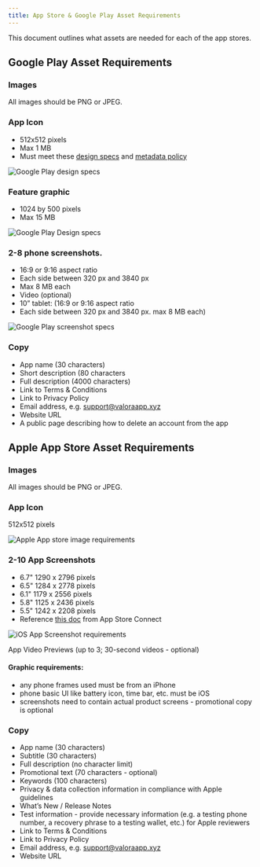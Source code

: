 ```yaml
---
title: App Store & Google Play Asset Requirements
---
```

This document outlines what assets are needed for each of the app stores.

## Google Play Asset Requirements

### Images

All images should be PNG or JPEG.

### App Icon

- 512x512 pixels
- Max 1 MB
- Must meet these [design specs](https://developer.android.com/distribute/google-play/resources/icon-design-specifications) and [metadata policy](https://support.google.com/googleplay/android-developer/answer/9898842)

![Google Play design specs](./image.png)

### Feature graphic

- 1024 by 500 pixels
- Max 15 MB

![Google Play Design specs](./image-1.png)

### 2-8 phone screenshots.

- 16:9 or 9:16 aspect ratio
- Each side between 320 px and 3840 px
- Max 8 MB each
- Video (optional)
- 10” tablet: (16:9 or 9:16 aspect ratio
- Each side between 320 px and 3840 px. max 8 MB each)

![Google Play screenshot specs](./image-2.png)

### Copy

- App name (30 characters)
- Short description (80 characters
- Full description (4000 characters)
- Link to Terms & Conditions
- Link to Privacy Policy
- Email address, e.g. support@valoraapp.xyz
- Website URL
- A public page describing how to delete an account from the app

## Apple App Store Asset Requirements

### Images

All images should be PNG or JPEG.

### App Icon

512x512 pixels

![Apple App store image requirements](./image-3.png)

### 2-10 App Screenshots

- 6.7" 1290 x 2796 pixels
- 6.5" 1284 x 2778 pixels
- 6.1" 1179 x 2556 pixels
- 5.8" 1125 x 2436 pixels
- 5.5" 1242 x 2208 pixels
- Reference [this doc](https://developer.apple.com/help/app-store-connect/reference/screenshot-specifications/) from App Store Connect

![iOS App Screenshot requirements](./image-4.png)

App Video Previews (up to 3; 30-second videos - optional)

#### Graphic requirements:

- any phone frames used must be from an iPhone
- phone basic UI like battery icon, time bar, etc. must be iOS
- screenshots need to contain actual product screens - promotional copy is optional

### Copy

- App name (30 characters)
- Subtitle (30 characters)
- Full description (no character limit)
- Promotional text (70 characters - optional)
- Keywords (100 characters)
- Privacy & data collection information in compliance with Apple guidelines
- What’s New / Release Notes
- Test information - provide necessary information (e.g. a testing phone number, a recovery phrase to a testing wallet, etc.) for Apple reviewers
- Link to Terms & Conditions
- Link to Privacy Policy
- Email address, e.g. support@valoraapp.xyz
- Website URL



<EditPage editUrl="https://github.com/divvi-xyz/docs/edit/main/docs-template/mobile-framework/publishing/asset-requirements.md" lastModified="2025-08-11T16:56:27.000Z" />